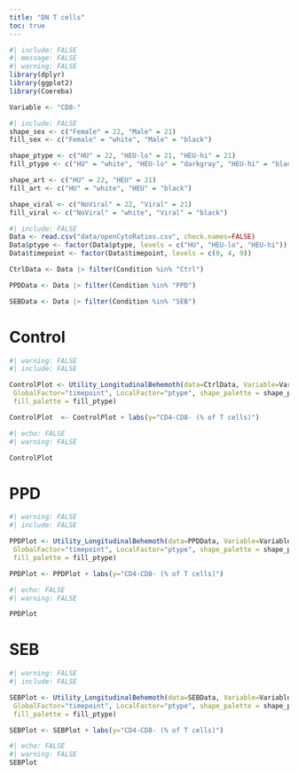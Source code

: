 ```yaml
---
title: "DN T cells"
toc: true
---
```



```r
#| include: FALSE
#| message: FALSE
#| warning: FALSE
library(dplyr)
library(ggplot2)
library(Coereba)

Variable <- "CD8-"
```

```r
#| include: FALSE
shape_sex <- c("Female" = 22, "Male" = 21)
fill_sex <- c("Female" = "white", "Male" = "black")

shape_ptype <- c("HU" = 22, "HEU-lo" = 21, "HEU-hi" = 21)
fill_ptype <- c("HU" = "white", "HEU-lo" = "darkgray", "HEU-hi" = "black")

shape_art <- c("HU" = 22, "HEU" = 21)
fill_art <- c("HU" = "white", "HEU" = "black")

shape_viral <- c("NoViral" = 22, "Viral" = 21)
fill_viral <- c("NoViral" = "white", "Viral" = "black")
```


```r
#| include: FALSE
Data <- read.csv("data/openCytoRatios.csv", check.names=FALSE)
Data$ptype <- factor(Data$ptype, levels = c("HU", "HEU-lo", "HEU-hi"))
Data$timepoint <- factor(Data$timepoint, levels = c(0, 4, 9))

CtrlData <- Data |> filter(Condition %in% "Ctrl")

PPDData <- Data |> filter(Condition %in% "PPD")

SEBData <- Data |> filter(Condition %in% "SEB")
```

# Control 

```r
#| warning: FALSE
#| include: FALSE

ControlPlot <- Utility_LongitudinalBehemoth(data=CtrlData, Variable=Variable,
 GlobalFactor="timepoint", LocalFactor="ptype", shape_palette = shape_ptype,
 fill_palette = fill_ptype)

ControlPlot  <- ControlPlot + labs(y="CD4-CD8- (% of T cells)")
```

```r
#| echo: FALSE
#| warning: FALSE

ControlPlot
```

# PPD
```r
#| warning: FALSE
#| include: FALSE

PPDPlot <- Utility_LongitudinalBehemoth(data=PPDData, Variable=Variable,
 GlobalFactor="timepoint", LocalFactor="ptype", shape_palette = shape_ptype,
 fill_palette = fill_ptype)

PPDPlot <- PPDPlot + labs(y="CD4-CD8- (% of T cells)")
```

```r
#| echo: FALSE
#| warning: FALSE

PPDPlot
```

# SEB
```r
#| warning: FALSE
#| include: FALSE

SEBPlot <- Utility_LongitudinalBehemoth(data=SEBData, Variable=Variable,
 GlobalFactor="timepoint", LocalFactor="ptype", shape_palette = shape_ptype,
 fill_palette = fill_ptype)

SEBPlot <- SEBPlot + labs(y="CD4-CD8- (% of T cells)")
```

```r
#| echo: FALSE
#| warning: FALSE
SEBPlot
```

